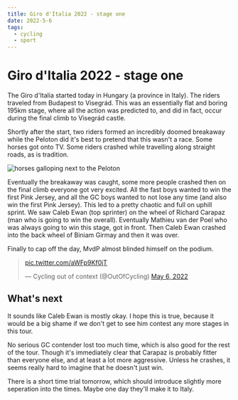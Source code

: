 ```yaml
---
title: Giro d'Italia 2022 - stage one
date: 2022-5-6
tags: 
  - cycling
  - sport
---
```


# Giro d'Italia 2022 - stage one 

The Giro d'Italia started today in Hungary (a province in Italy). The riders traveled from Budapest to Visegrád. This was an essentially flat and boring 195km stage, where all the action was predicted to, and did in fact, occur during the final climb to Visegrád castle.

Shortly after the start, two riders formed an incredibly doomed breakaway while the Peloton did it's best to pretend that this wasn't a race. Some horses got onto TV. Some riders crashed while travelling along straight roads, as is tradition.

![horses galloping next to the Peloton](/giro/horsebike.png)

Eventually the breakaway was caught, some more people crashed then on the final climb everyone got very excited. All the fast boys wanted to win the first Pink Jersey, and all the GC boys wanted to not lose any time (and also win the first Pink Jersey). This led to a pretty chaotic and full on uphill sprint. We saw Caleb Ewan (top sprinter) on the wheel of Richard Carapaz (man who is going to win the overall). Eventually Mathieu van der Poel who was always going to win this stage, got in front. Then Caleb Ewan crashed into the back wheel of Biniam Girmay and then it was over. 

Finally to cap off the day, MvdP almost blinded himself on the podium.

<blockquote class="twitter-tweet"><p lang="und" dir="ltr"><a href="https://t.co/aWFp9Kf0jT">pic.twitter.com/aWFp9Kf0jT</a></p>&mdash; Cycling out of context (@OutOfCycling) <a href="https://twitter.com/OutOfCycling/status/1522602939369635840?ref_src=twsrc%5Etfw">May 6, 2022</a></blockquote> <script async src="https://platform.twitter.com/widgets.js" charset="utf-8"></script>

## What's next

It sounds like Caleb Ewan is mostly okay. I hope this is true, because it would be a big shame if we don't get to see him contest any more stages in this tour.

No serious GC contender lost too much time, which is also good for the rest of the tour. Though it's immediately clear that Carapaz is probably fitter than everyone else, and at least a lot more aggressive. Unless he crashes, it seems really hard to imagine that he doesn't just win.

There is a short time trial tomorrow, which should introduce slightly more seperation into the times. Maybe one day they'll make it to Italy.
